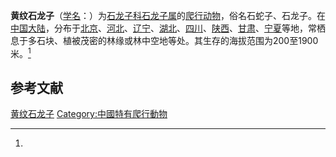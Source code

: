 {{Speciesbox
| name = 黄纹石龙子
| status = 
| status_system = 
| image = 
| genus = Plestiodon
| species = capito
| authority = (Bocourt, 1879)<ref name='id4469'>{{cite web| url =http://www.bioinfo.cn/db05/BjdwSpecies.php?action=view&id=4469| title =黄纹石龙子| work =《中国动物物种编目数据库》| publisher =中国科学院微生物研究所| author =中国科学院动物研究所| accessdate =2009-04-11| deadurl =yes| archiveurl =https://web.archive.org/web/20131203122335/http://www.bioinfo.cn/db05/BjdwSpecies.php?action=view| archivedate =2013-12-03}}</ref>
}}

'''黄纹石龙子'''（[[学名|学名]]：{{lang|la|''Plestiodon capito''}}）为[[石龙子科|石龙子科]][[石龙子属|石龙子属]]的[[爬行动物|爬行动物]]，俗名石蛇子、石龙子。在[[中国大陆|中国大陆]]，分布于[[北京|北京]]、[[河北|河北]]、[[辽宁|辽宁]]、[[湖北|湖北]]、[[四川|四川]]、[[陕西|陕西]]、[[甘肃|甘肃]]、[[宁夏|宁夏]]等地，常栖息于多石块、植被茂密的林缘或林中空地等处。其生存的海拔范围为200至1900米。<ref name='id4469'/>

== 参考文献 ==
{{reflist}}

{{Wikispecies|Plestiodon capito}}
{{Taxonbar|from=Q3392313}}

[[Category:石龙子属|黄纹石龙子]]
[[Category:中國特有爬行動物|Category:中國特有爬行動物]]


{{蜥蜴小作品}}